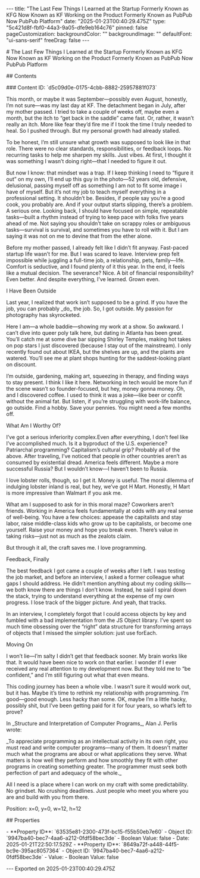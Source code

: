 \-\-\-
title: "The Last Few Things I Learned at the Startup Formerly Known as KFG Now Known as KF Working on the Product Formerly Known as PubPub Now PubPub Platform"
date: "2025-01-23T00:40:29.475Z"
type: "5c421d8f-fbf0-44a3-9a05-dfe9eb164c76"
pinned: false
pageCustomization:
 backgroundColor: ""
 backgroundImage: ""
 defaultFont: "ui-sans-serif"
 freeDrag: false
\-\-\-

\# The Last Few Things I Learned at the Startup Formerly Known as KFG Now Known as KF Working on the Product Formerly Known as PubPub Now PubPub Platform

\## Contents

\### Content ID: \`d5c09d0e-0175-4cbb-8882-25957881f073\`

This month, or maybe it was September—possibly even August, honestly, I’m not sure—was my last day at KF. The detachment began in July, after my mother passed. I tried to take a couple of weeks off, maybe even a month, but the itch to “get back in the saddle” came fast. Or, rather, it wasn’t really an itch. More like fear they’d fire me if I took the time I truly needed to heal. So I pushed through. But my personal growth had already stalled.

To be honest, I’m still unsure what growth was supposed to look like in that role. There were no clear standards, responsibilities, or feedback loops. No recurring tasks to help me sharpen my skills. Just vibes. At first, I thought it was something I wasn’t doing right—that I needed to figure it out.

But now I know: that mindset was a trap. If I keep thinking I need to “figure it out” on my own, I’ll end up this guy in the photo—52 years old, defensive, delusional, passing myself off as something I am not to fit some image i have of myself. But it’s not my job to teach myself everything in a professional setting. It shouldn’t be. Besides, if people say you’re a good cook, you probably are. And if your output starts slipping, there’s a problem. A serious one. Looking back, I should have focused on simple, repeatable tasks—built a rhythm instead of trying to keep pace with folks five years ahead of me. Not saying you shouldn’t take on scrappy roles or ambiguous tasks—survival is survival, and sometimes you have to roll with it. But I am saying it was not on me to devine that from the ether alone.

Before my mother passed, I already felt like I didn’t fit anyway. Fast-paced startup life wasn’t for me. But I was scared to leave. Interview prep felt impossible while juggling a full-time job, a relationship, pets, family—life. Comfort is seductive, and I found plenty of it this year. In the end, it feels like a mutual decision. The severance? Nice. A bit of financial responsibility? Even better. And despite everything, I’ve learned. Grown even.

I Have Been Outside

Last year, I realized that work isn’t supposed to be a grind. If you have the job, you can probably \_do\_ the job. So, I got outside. My passion for photography has skyrocketed.

Here I am—a whole baddie—showing my work at a show. So awkward. I can’t dive into queer poly talk here, but dating in Atlanta has been great. You’ll catch me at some dive bar sipping Shirley Temples, making hot takes on pop stars I just discovered (because I stay out of the mainstream). I only recently found out about IKEA, but the shelves are up, and the plants are watered. You’ll see me at plant shops hunting for the saddest-looking plant on discount.

I’m outside, gardening, making art, squeezing in therapy, and finding ways to stay present. I think I like it here. Networking in tech would be more fun if the scene wasn’t so founder-focused, but hey, money gonna money. Oh, and I discovered coffee. I used to think it was a joke—like beer or confit without the animal fat. But listen, if you’re struggling with work-life balance, go outside. Find a hobby. Save your pennies. You might need a few months off.

What Am I Worthy Of?

I’ve got a serious inferiority complex.Even after everything, I don’t feel like I’ve accomplished much. Is it a byproduct of the U.S. experience? Patriarchal programming? Capitalism’s cultural grip? Probably all of the above. After traveling, I’ve noticed that people in other countries aren’t as consumed by existential dread. America feels different. Maybe a more successful Russia? But I wouldn’t know—I haven’t been to Russia.

I love lobster rolls, though, so I get it. Money is useful. The moral dilemma of indulging lobster inland is real, but hey, we’ve got H Mart. Honestly, H Mart is more impressive than Walmart if you ask me.

What am I supposed to ask for in this moral maze? Coworkers aren’t friends. Working in America feels fundamentally at odds with any real sense of well-being. You have a few choices: appease the capitalists and stay labor, raise middle-class kids who grow up to be capitalists, or become one yourself. Raise your money and hope you break even. There’s value in taking risks—just not as much as the zealots claim.

But through it all, the craft saves me. I love programming.

Feedback, Finally

The best feedback I got came a couple of weeks after I left. I was testing the job market, and before an interview, I asked a former colleague what gaps I should address. He didn’t mention anything about my coding skills—we both know there are things I don’t know. Instead, he said I spiral down the stack, trying to understand everything at the expense of my own progress. I lose track of the bigger picture. And yeah, that tracks.

In an interview, I completely forgot that I could access objects by key and fumbled with a bad implementation from the JS Object library. I’ve spent so much time obsessing over the “right” data structure for transforming arrays of objects that I missed the simpler solution: just use forEach.

Moving On

I won’t lie—I’m salty I didn’t get that feedback sooner. My brain works like that. It would have been nice to work on that earlier. I wonder if I ever received any real attention to my development now. But they told me to “be confident,” and I’m still figuring out what that even means.

This coding journey has been a whole vibe. I wasn’t sure it would work out, but it has. Maybe it’s time to rethink my relationship with programming. I’m good—good enough. Less hacky than some. OK, maybe I’m a little hacky, possibly shit, but I’ve been getting paid for it for four years, so what’s left to prove?

In \_Structure and Interpretation of Computer Programs\_, Alan J. Perlis wrote:

\_To appreciate programming as an intellectual activity in its own right, you must read and write computer programs—many of them. It doesn't matter much what the programs are about or what applications they serve. What matters is how well they perform and how smoothly they fit with other programs in creating something greater. The programmer must seek both perfection of part and adequacy of the whole.\_

All I need is a place where I can work on my craft with some predictability. No grindset. No crushing deadlines. Just people who meet you where you are and build with you from there.

Position: x=0, y=0, w=12, h=12

\## Properties

\- \*\*Property ID\*\*: \`63535e81-2300-473f-bc15-f55b50eb7e60\`
 \- Object ID: \`9947ba40-bec7-4aa6-a212-0fdf58bec3de\`
 \- Boolean Value: false
 \- Date: 2025-01-21T22:50:17.529Z
\- \*\*Property ID\*\*: \`8649a72f-a448-44f5-bc9e-395ac8057364\`
 \- Object ID: \`9947ba40-bec7-4aa6-a212-0fdf58bec3de\`
 \- Value:
 \- Boolean Value: false

\-\-\-
Exported on 2025-01-23T00:40:29.475Z